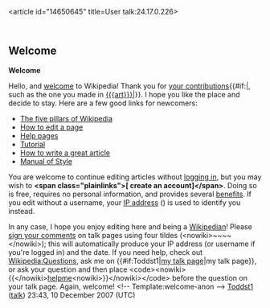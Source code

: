 <article id="14650645" title=User talk:24.17.0.226>
	<talkpage id="14650645" title="User talk:24.17.0.226">
== Welcome ==
'''Welcome'''

Hello, and [[Wikipedia:Introduction|welcome]] to Wikipedia! Thank you for [[Special:Contributions/{{BASEPAGENAME}}|your contributions]]{{#if:{{{art|}}}|, such as the one you made in [[{{{art}}}]]|}}. I hope you like the place and decide to stay. Here are a few good links for newcomers:

* [[Wikipedia:Five pillars|The five pillars of Wikipedia]]
* [[Wikipedia:How to edit a page|How to edit a page]]
* [[Help:Contents|Help pages]]
* [[Wikipedia:Tutorial|Tutorial]]
* [[Wikipedia:How to write a great article|How to write a great article]]
* [[Wikipedia:Manual of Style|Manual of Style]]

You are welcome to continue editing articles without [[Special:Userlogin|logging in]], but you may wish to '''&lt;span class=&quot;plainlinks&quot;&gt;[{{fullurl:Special:Userlogin|type=signup}} create an account]&lt;/span&gt;'''. Doing so is free, requires no personal information, and provides several [[Wikipedia:Why create an account?|benefits]]. If you edit without a username, your [[IP address]] ({{BASEPAGENAME}}) is used to identify you instead.

In any case, I hope you enjoy editing here and being a [[Wikipedia:Wikipedians|Wikipedian]]! Please [[Wikipedia:Signatures|sign your comments]] on talk pages using four tildes (&lt;nowiki&gt;~~~~&lt;/nowiki&gt;); this will automatically produce your IP address (or username if you're logged in) and the date. If you need help, check out [[Wikipedia:Questions]], ask me on {{#if:Toddst1|[[user talk:Toddst1|my talk page]]|my talk page}}, or ask your question and then place &lt;code&gt;&lt;nowiki&gt;{{&lt;/nowiki&gt;[[:Category:Wikipedians looking for help|helpme]]&lt;nowiki&gt;}}&lt;/nowiki&gt;&lt;/code&gt; before the question on your talk page. Again, welcome! &lt;!-- Template:welcome-anon --&gt; 
[[User:Toddst1|Toddst1]] ([[User talk:Toddst1|talk]]) 23:43, 10 December 2007 (UTC)
	</talkpage>
</article>